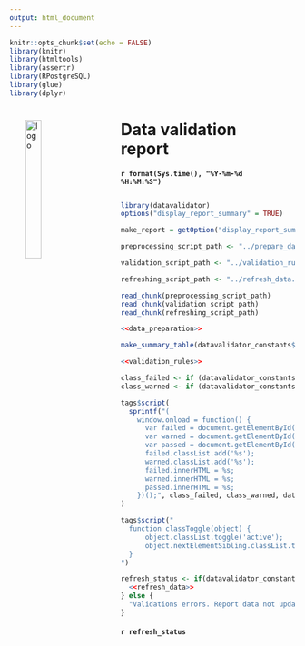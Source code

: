 ```yaml
---
output: html_document
---
```


```r
knitr::opts_chunk$set(echo = FALSE)
library(knitr)
library(htmltools)
library(assertr)
library(RPostgreSQL)
library(glue)
library(dplyr)
```

<div id="report_header" style="margin: 2em;">
  <img src="logo.png" alt="logo" style="float: left; width: 25%; margin-right: 4em;"/>
  <h1>Data validation report</h1>
  <h4>`r format(Sys.time(), "%Y-%m-%d %H:%M:%S")`</h4>
</div>

```r
library(datavalidator)
options("display_report_summary" = TRUE)

make_report = getOption("display_report_summary", default = FALSE)
```

```r
preprocessing_script_path <- "../prepare_data.R"

validation_script_path <- "../validation_rules.R"

refreshing_script_path <- "../refresh_data.R"
```

```r
read_chunk(preprocessing_script_path)
read_chunk(validation_script_path)
read_chunk(refreshing_script_path)
```

```r
<<data_preparation>>
```

```r
make_summary_table(datavalidator_constants$n_passed, datavalidator_constants$n_failed, datavalidator_constants$n_warned)
```

```r
<<validation_rules>>
```

```r
class_failed <- if (datavalidator_constants$n_failed > 0) "red" else "no-color"
class_warned <- if (datavalidator_constants$n_warned > 0) "blue" else "no-color"

tags$script(
  sprintf("(
    window.onload = function() {
      var failed = document.getElementById('failed_total').children[0];
      var warned = document.getElementById('warned_total').children[0];
      var passed = document.getElementById('passed_total').children[0];
      failed.classList.add('%s');
      warned.classList.add('%s');
      failed.innerHTML = %s;
      warned.innerHTML = %s;
      passed.innerHTML = %s;
    })();", class_failed, class_warned, datavalidator_constants$n_failed, datavalidator_constants$n_warned, datavalidator_constants$n_passed)
)

tags$script("
  function classToggle(object) {
      object.classList.toggle('active');
      object.nextElementSibling.classList.toggle('active');
  }
")
```

```r
refresh_status <- if(datavalidator_constants$n_failed == 0){
  <<refresh_data>>
} else {
  "Validations errors. Report data not updated."
}
```

 <h4>`r refresh_status`</h4>
